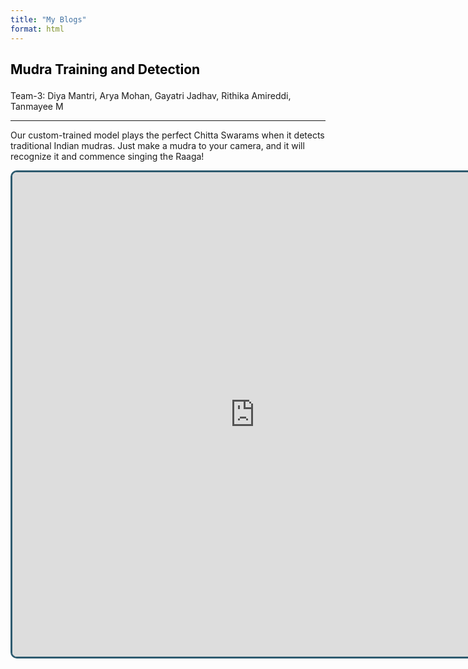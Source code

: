 ```yaml
---
title: "My Blogs"
format: html
---
```


```{=html}
<style>

.navbar {
    background: #2f5c70;
    padding: 15px 20px;
    display: flex;
    justify-content: space-between;
    align-items: center;
}

.navbar a {
    color: white;
    text-decoration: none;
    margin: 0 15px;
    font-size: 18px;
    transition: 0.3s;
  }
  
  .navbar a:hover {
    color: #bee7fa;
  }

</style>
```

<h2 style="color:black">

Mudra Training and Detection

</h2>

<p style="font-size:10">

Team-3: Diya Mantri, Arya Mohan, Gayatri Jadhav, Rithika Amireddi, Tanmayee M

</p>

<hr>

<p>Our custom-trained model plays the perfect Chitta Swarams when it detects traditional Indian mudras. Just make a mudra to your camera, and it will recognize it and commence singing the Raaga!</p>

<iframe src="https://editor.p5js.org/diyamantri/sketches/-gJvkerKd" width="775px" height="775px" style="border: 3px solid #2f5c70; border-radius: 10px;">

</iframe>

